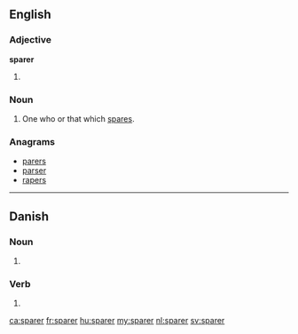 ==English==

===Adjective===
'''sparer'''

# {{en-comparative of|spare}}

===Noun===
{{en-noun}}

# One who or that which [[spare]]s.

===Anagrams===
* [[parers#English|parers]]
* [[parser#English|parser]]
* [[rapers#English|rapers]]

----

==Danish==

===Noun===
{{head|da|noun form|g=c}}

# {{form of|plural indefinite|spar|lang=da}}

===Verb===
{{head|da|verb form}}

# {{form of|present|spare|lang=da}}

[[ca:sparer]]
[[fr:sparer]]
[[hu:sparer]]
[[my:sparer]]
[[nl:sparer]]
[[sv:sparer]]